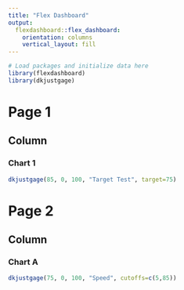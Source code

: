 ```yaml
---
title: "Flex Dashboard"
output: 
  flexdashboard::flex_dashboard:
    orientation: columns
    vertical_layout: fill
---
```


```r
# Load packages and initialize data here
library(flexdashboard)
library(dkjustgage)
```

Page 1
========================


Column 
-----------------------------------------------------------------------

### Chart 1

```r
dkjustgage(85, 0, 100, "Target Test", target=75)
```



Page 2
==================


Column 
-----------------------------------------------------------------------

### Chart A

```r
dkjustgage(75, 0, 100, "Speed", cutoffs=c(5,85))
```






